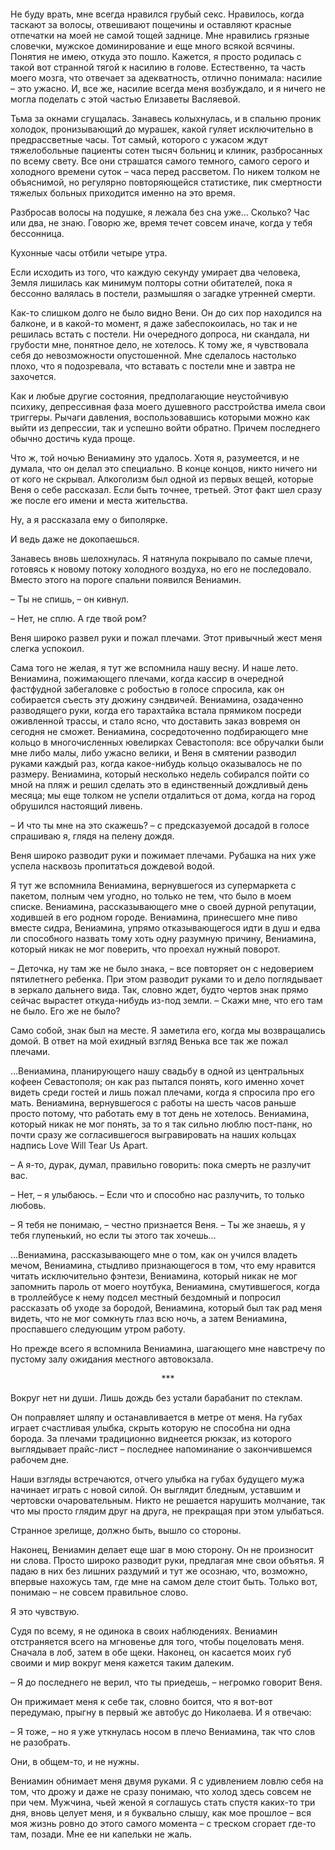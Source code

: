 # &nbsp; {#chapter-52}

Не буду врать, мне всегда нравился грубый секс. Нравилось, когда таскают за волосы, отвешивают пощечины и оставляют красные отпечатки на моей не самой тощей заднице. Мне нравились грязные словечки, мужское доминирование и еще много всякой всячины. Понятия не имею, откуда это пошло. Кажется, я просто родилась с такой вот странной тягой к насилию в голове. Естественно, та часть моего мозга, что отвечает за адекватность, отлично понимала: насилие – это ужасно. И, все же, насилие всегда меня возбуждало, и я ничего не могла поделать с этой частью Елизаветы Васляевой.

Тьма за окнами сгущалась. Занавесь колыхнулась, и в спальню проник холодок, пронизывающий до мурашек, какой гуляет исключительно в предрассветные часы. Тот самый, которого с ужасом ждут тяжелобольные пациенты сотен тысяч больниц и клиник, разбросанных по всему свету. Все они страшатся самого темного, самого серого и холодного времени суток – часа перед рассветом. По никем толком не объяснимой, но регулярно повторяющейся статистике, пик смертности тяжелых больных приходится именно на это время.

Разбросав волосы на подушке, я лежала без сна уже… Сколько? Час или два, не знаю. Говорю же, время течет совсем иначе, когда у тебя бессонница. 

Кухонные часы отбили четыре утра.

Если исходить из того, что каждую секунду умирает два человека, Земля лишилась как минимум полторы сотни обитателей, пока я бессонно валялась в постели, размышляя о загадке утренней смерти.

Как-то слишком долго не было видно Вени. Он до сих пор находился на балконе, и в какой-то момент, я даже забеспокоилась, но так и не решилась встать с постели. Ни очередного допроса, ни скандала, ни грубости мне, понятное дело, не хотелось. К тому же, я чувствовала себя до невозможности опустошенной. Мне сделалось настолько плохо, что я подозревала, что вставать с постели мне и завтра не захочется. 

Как и любые другие состояния, предполагающие неустойчивую психику, депрессивная фаза моего душевного расстройства имела свои триггеры. Рычаги давления, воспользовавшись которыми можно как выйти из депрессии, так и успешно войти обратно. Причем последнего обычно достичь куда проще.  

Что ж, той ночью Вениамину это удалось. Хотя я, разумеется, и не думала, что он делал это специально. В конце концов, никто ничего ни от кого не скрывал. Алкоголизм был одной из первых вещей, которые Веня о себе рассказал. Если быть точнее, третьей. Этот факт шел сразу же после его имени и места жительства. 

Ну, а я рассказала ему о биполярке. 

И ведь даже не докопаешься.

Занавесь вновь шелохнулась. Я натянула покрывало по самые плечи, готовясь к новому потоку холодного воздуха, но его не последовало. Вместо этого на пороге спальни появился Вениамин.

– Ты не спишь, – он кивнул.

– Нет, не сплю. А где твой ром?

Веня широко развел руки и пожал плечами. Этот привычный жест меня слегка успокоил.

Сама того не желая, я тут же вспомнила нашу весну. И наше лето. Вениамина, пожимающего плечами, когда кассир в очередной фастфудной забегаловке с робостью в голосе спросила, как он собирается съесть эту дюжину сэндвичей. Вениамина, озадаченно разводящего руки, когда его тарахтайка встала прямиком посреди оживленной трассы, и стало ясно, что доставить заказ вовремя он сегодня не сможет. Вениамина, сосредоточенно подбирающего мне кольцо в многочисленных ювелирках Севастополя: все обручалки были мне либо малы, либо ужасно велики, и Веня в смятении разводил руками каждый раз, когда какое-нибудь кольцо оказывалось не по размеру. Вениамина, который несколько недель собирался пойти со мной на пляж и решил сделать это в единственный дождливый день месяца; мы еще толком не успели отдалиться от дома, когда на город обрушился настоящий ливень. 

– И что ты мне на это скажешь? – с предсказуемой досадой в голосе спрашиваю я, глядя на пелену дождя.

Веня широко разводит руки и пожимает плечами. Рубашка на них уже успела насквозь пропитаться дождевой водой.

Я тут же вспомнила Вениамина, вернувшегося из супермаркета с пакетом, полным чем угодно, но только не тем, что было в моем списке. Вениамина, рассказывающего мне о своей дурной репутации, ходившей в его родном городе. Вениамина, принесшего мне пиво вместе сидра, Вениамина, упрямо отказывающегося идти в душ и едва ли способного назвать тому хоть одну разумную причину, Вениамина, который никак не мог поверить, что проехал нужный поворот.

– Деточка, ну там же не было знака, – все повторяет он с недоверием пятилетнего ребенка. При этом разводит руками то и дело поглядывает в зеркало дальнего вида. Так, словно ждет, будто чертов знак прямо сейчас вырастет откуда-нибудь из-под земли. – Скажи мне, что его там не было. Его же не было?

Само собой, знак был на месте. Я заметила его, когда мы возвращались домой. В ответ на мой ехидный взгляд Венька все так же пожал плечами. 

…Вениамина, планирующего нашу свадьбу в одной из центральных кофеен Севастополя; он как раз пытался понять, кого именно хочет видеть среди гостей и лишь пожал плечами, когда я спросила про его мать. Вениамина, вернувшегося с работы на шесть часов раньше просто потому, что работать ему в тот день не хотелось. Вениамина, который никак не мог понять, за то я так сильно люблю пост-панк, но почти сразу же согласившегося выгравировать на наших кольцах надпись Love Will Tear Us Apart.

– А я-то, дурак, думал, правильно говорить: пока смерть не разлучит вас.

– Нет, – я улыбаюсь. – Если что и способно нас разлучить, то только любовь.

– Я тебя не понимаю, – честно признается Веня. – Ты же знаешь, я у тебя глупенький, но если ты этого так хочешь…

…Вениамина, рассказывающего мне о том, как он учился владеть мечом, Вениамина, стыдливо признающегося в том, что ему нравится читать исключительно фэнтези, Вениамина, который никак не мог запомнить пароль от моего ноутбука, Вениамина, смутившегося, когда в троллейбусе к нему подсел местный бездомный и попросил рассказать об уходе за бородой, Вениамина, который был так рад меня видеть, что не мог сомкнуть глаз всю ночь, а затем Вениамина, проспавшего следующим утром работу.

Но прежде всего я вспомнила Вениамина, шагающего мне навстречу по пустому залу ожидания местного автовокзала. 

<div style="text-align: center;">***</div>

Вокруг нет ни души. Лишь дождь без устали барабанит по стеклам.

Он поправляет шляпу и останавливается в метре от меня. На губах играет счастливая улыбка, скрыть которую не способна ни одна борода. За плечами традиционно виднеется рюкзак, из которого выглядывает прайс-лист – последнее напоминание о закончившемся рабочем дне. 

Наши взгляды встречаются, отчего улыбка на губах будущего мужа начинает играть с новой силой. Он выглядит бледным, уставшим и чертовски очаровательным. Никто не решается нарушить молчание, так что мы просто глядим друг на друга, не прекращая при этом улыбаться. 

Странное зрелище, должно быть, вышло со стороны.       

Наконец, Вениамин делает еще шаг в мою сторону. Он не произносит ни слова. Просто широко разводит руки, предлагая мне свои объятья. Я падаю в них без лишних раздумий и тут же осознаю, что, возможно, впервые нахожусь там, где мне на самом деле стоит быть. Только вот, понимаю – не совсем правильное слово.

Я это чувствую.

Судя по всему, я не одинока в своих наблюдениях. Вениамин отстраняется всего на мгновенье для того, чтобы поцеловать меня. Сначала в лоб, затем в обе щеки. Наконец, он касается моих губ своими и мир вокруг меня кажется таким далеким. 

– Я до последнего не верил, что ты приедешь, – негромко говорит Веня. 

Он прижимает меня к себе так, словно боится, что я вот-вот передумаю, прыгну в первый же автобус до Николаева. И я отвечаю:

– Я тоже, – но я уже уткнулась носом в плечо Вениамина, так что слов не разобрать.

Они, в общем-то, и не нужны.

Вениамин обнимает меня двумя руками. Я с удивлением ловлю себя на том, что дрожу и даже не сразу понимаю, что холод здесь совсем не при чем. Мужчина, чьей женой я соглашусь стать спустя каких-то три дня, вновь целует меня, и я буквально слышу, как мое прошлое – вся моя жизнь ровно до этого самого момента – с треском сгорает где-то там, позади. 
Мне ее ни капельки не жаль. 

